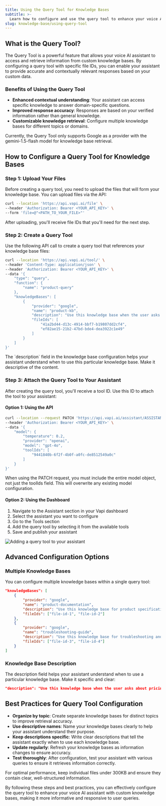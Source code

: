 ```yaml
---
title: Using the Query Tool for Knowledge Bases
subtitle: >-
  Learn how to configure and use the query tool to enhance your voice AI assistants with custom knowledge bases.
slug: knowledge-base/using-query-tool
---
```


## **What is the Query Tool?**

The Query Tool is a powerful feature that allows your voice AI assistant to access and retrieve information from custom knowledge bases. By configuring a query tool with specific file IDs, you can enable your assistant to provide accurate and contextually relevant responses based on your custom data.

### **Benefits of Using the Query Tool**

- **Enhanced contextual understanding**: Your assistant can access specific knowledge to answer domain-specific questions.
- **Improved response accuracy**: Responses are based on your verified information rather than general knowledge.
- **Customizable knowledge retrieval**: Configure multiple knowledge bases for different topics or domains.

<Info>
  Currently, the Query Tool only supports Google as a provider with the
  gemini-1.5-flash model for knowledge base retrieval.
</Info>

## **How to Configure a Query Tool for Knowledge Bases**

### **Step 1: Upload Your Files**

Before creating a query tool, you need to upload the files that will form your knowledge base. You can upload files via the API:

```bash
curl --location 'https://api.vapi.ai/file' \
--header 'Authorization: Bearer <YOUR_API_KEY>' \
--form 'file=@"<PATH_TO_YOUR_FILE>"'
```

After uploading, you'll receive file IDs that you'll need for the next step.

### **Step 2: Create a Query Tool**

Use the following API call to create a query tool that references your knowledge base files:

```bash
curl --location 'https://api.vapi.ai/tool/' \
--header 'Content-Type: application/json' \
--header 'Authorization: Bearer <YOUR_API_KEY>' \
--data '{
    "type": "query",
    "function": {
        "name": "product-query"
    },
    "knowledgeBases": [
        {
            "provider": "google",
            "name": "product-kb",
            "description": "Use this knowledge base when the user asks or queries about the product or services",
            "fileIds": [
                "41a2bd44-d13c-4914-bbf7-b19807dd2cf4",
                "ef82ae15-21b2-47bd-bde4-dea3922c1e49"
            ]
        }
    ]
}'
```

<Note>
  The `description` field in the knowledge base configuration helps your
  assistant understand when to use this particular knowledge base. Make it
  descriptive of the content.
</Note>

### **Step 3: Attach the Query Tool to Your Assistant**

After creating the query tool, you'll receive a tool ID. Use this ID to attach the tool to your assistant:

#### Option 1: Using the API

```bash
curl --location --request PATCH 'https://api.vapi.ai/assistant/ASSISTANT_ID' \
--header 'Authorization: Bearer <YOUR_API_KEY>' \
--data '{
    "model": {
        "temperature": 0.2,
        "provider": "openai",
        "model": "gpt-4o",
        "toolIds": [
            "9441840b-6f2f-4b0f-a0fc-de8512549a0c"
        ]
    }
}'
```

<Warning>
  When using the PATCH request, you must include the entire model object, not
  just the toolIds field. This will overwrite any existing model configuration.
</Warning>

#### Option 2: Using the Dashboard

1. Navigate to the Assistant section in your Vapi dashboard
2. Select the assistant you want to configure
3. Go to the Tools section
4. Add the query tool by selecting it from the available tools
5. Save and publish your assistant

<Frame caption="Adding a query tool to your assistant">
  <img
    src="../static/images/knowledge-base/query-tool.png"
    alt="Adding a query tool to your assistant"
  />
</Frame>

## **Advanced Configuration Options**

### **Multiple Knowledge Bases**

You can configure multiple knowledge bases within a single query tool:

```json
"knowledgeBases": [
    {
        "provider": "google",
        "name": "product-documentation",
        "description": "Use this knowledge base for product specifications and features",
        "fileIds": ["file-id-1", "file-id-2"]
    },
    {
        "provider": "google",
        "name": "troubleshooting-guide",
        "description": "Use this knowledge base for troubleshooting and support questions",
        "fileIds": ["file-id-3", "file-id-4"]
    }
]
```

### **Knowledge Base Description**

The description field helps your assistant understand when to use a particular knowledge base. Make it specific and clear:

```json
"description": "Use this knowledge base when the user asks about pricing, subscription plans, or billing information"
```

## **Best Practices for Query Tool Configuration**

- **Organize by topic**: Create separate knowledge bases for distinct topics to improve retrieval accuracy.
- **Use descriptive names**: Name your knowledge bases clearly to help your assistant understand their purpose.
- **Keep descriptions specific**: Write clear descriptions that tell the assistant exactly when to use each knowledge base.
- **Update regularly**: Refresh your knowledge bases as information changes to ensure accuracy.
- **Test thoroughly**: After configuration, test your assistant with various queries to ensure it retrieves information correctly.

<Tip>
  For optimal performance, keep individual files under 300KB and ensure they
  contain clear, well-structured information.
</Tip>

By following these steps and best practices, you can effectively configure the query tool to enhance your voice AI assistant with custom knowledge bases, making it more informative and responsive to user queries.
